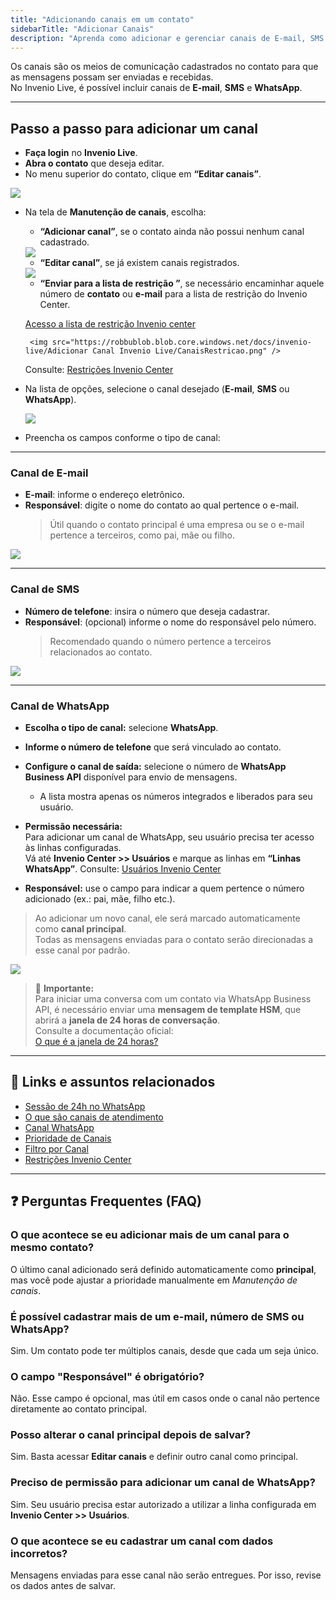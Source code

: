 ```yaml
---
title: "Adicionando canais em um contato"
sidebarTitle: "Adicionar Canais"
description: "Aprenda como adicionar e gerenciar canais de E-mail, SMS e WhatsApp em um contato no Invenio Live."
---
```



Os canais são os meios de comunicação cadastrados no contato para que as mensagens possam ser enviadas e recebidas.  
No Invenio Live, é possível incluir canais de **E-mail**, **SMS** e **WhatsApp**.

---

## Passo a passo para adicionar um canal

-  **Faça login** no **Invenio Live**.  
-  **Abra o contato** que deseja editar.  
-  No menu superior do contato, clique em **“Editar canais”**.

<img src="https://robbublob.blob.core.windows.net/docs/invenio-live/Adicionar Canal Invenio Live/EditarCanais1.png" />


-  Na tela de **Manutenção de canais**, escolha:
   - **“Adicionar canal”**, se o contato ainda não possui nenhum canal cadastrado.

   <img src="https://robbublob.blob.core.windows.net/docs/invenio-live/Adicionar Canal Invenio Live/CanaisAdicionarCanal.png" />  

   - **“Editar canal”**, se já existem canais registrados.

   <img src="https://robbublob.blob.core.windows.net/docs/invenio-live/Adicionar Canal Invenio Live/CanaisEditarCanal.png" />  

   - **“Enviar para a lista de restrição ”**, se necessário encaminhar aquele número de **contato** ou **e-mail** para a lista de restrição do Invenio Center.

   [Acesso a lista de restrição Invenio center](https://inveniocenter.robbu.global/painel/restricoes) 

        <img src="https://robbublob.blob.core.windows.net/docs/invenio-live/Adicionar Canal Invenio Live/CanaisRestricao.png" />  

   Consulte: [Restrições Invenio Center](https://docs.robbu.global/docs/center/restricoes)

-  Na lista de opções, selecione o canal desejado (**E-mail**, **SMS** ou **WhatsApp**).  

    <img src="https://robbublob.blob.core.windows.net/docs/invenio-live/Adicionar Canal Invenio Live/opcoesCanais.png" />

-  Preencha os campos conforme o tipo de canal:  

---

###  Canal de E-mail
- **E-mail**: informe o endereço eletrônico.  
- **Responsável**: digite o nome do contato ao qual pertence o e-mail.  
  > Útil quando o contato principal é uma empresa ou se o e-mail pertence a terceiros, como pai, mãe ou filho.  

<img src="https://robbublob.blob.core.windows.net/docs/invenio-live/Adicionar Canal Invenio Live/CanaismodeloEmail.png" />

---

###  Canal de SMS
- **Número de telefone**: insira o número que deseja cadastrar.  
- **Responsável**: (opcional) informe o nome do responsável pelo número.  
  > Recomendado quando o número pertence a terceiros relacionados ao contato.  

<img src="https://robbublob.blob.core.windows.net/docs/invenio-live/Adicionar Canal Invenio Live/modeloCanaisSMS.png" />

---

###  Canal de WhatsApp
-  **Escolha o tipo de canal:** selecione **WhatsApp**.  
-  **Informe o número de telefone** que será vinculado ao contato.  
-  **Configure o canal de saída:** selecione o número de **WhatsApp Business API** disponível para envio de mensagens.  
   - A lista mostra apenas os números integrados e liberados para seu usuário.  
-  **Permissão necessária:**  
   Para adicionar um canal de WhatsApp, seu usuário precisa ter acesso às linhas configuradas.  
   Vá até **Invenio Center >> Usuários** e marque as linhas em **“Linhas WhatsApp”**.
  Consulte: [Usuários Invenio Center](https://docs.robbu.global/docs/center/usuarios#linhas-whatsapp)

-  **Responsável:** use o campo para indicar a quem pertence o número adicionado (ex.: pai, mãe, filho etc.).  

>  Ao adicionar um novo canal, ele será marcado automaticamente como **canal principal**.  
> Todas as mensagens enviadas para o contato serão direcionadas a esse canal por padrão.  

<img src="https://robbublob.blob.core.windows.net/docs/invenio-live/Adicionar Canal Invenio Live/modeloCanaisWhatsapp.png" />

> 🔔 **Importante:**  
> Para iniciar uma conversa com um contato via WhatsApp Business API, é necessário enviar uma **mensagem de template HSM**, que abrirá a **janela de 24 horas de conversação**.  
> Consulte a documentação oficial:  
> [O que é a janela de 24 horas?](https://www.whatsapp.com/business/platform)  

---

## 📎 Links e assuntos relacionados

- [Sessão de 24h no WhatsApp](https://docs.robbu.global/docs/live/sessao-de-24horas-no-whatsapp)  
- [O que são canais de atendimento](https://docs.robbu.global/docs/center/canais-atendimento)  
- [Canal WhatsApp](https://docs.robbu.global/docs/center/canal-whatsapp)  
- [Prioridade de Canais](https://docs.robbu.global/docs/center/prioridade-de-canais)  
- [Filtro por Canal](https://docs.robbu.global/docs/live/filtro-por-canal)  
- [Restrições Invenio Center](https://docs.robbu.global/docs/center/restricoes)
---

## ❓ Perguntas Frequentes (FAQ)

<AccordionGroup>

### O que acontece se eu adicionar mais de um canal para o mesmo contato?
O último canal adicionado será definido automaticamente como **principal**, mas você pode ajustar a prioridade manualmente em *Manutenção de canais*.

### É possível cadastrar mais de um e-mail, número de SMS ou WhatsApp?
Sim. Um contato pode ter múltiplos canais, desde que cada um seja único.

### O campo "Responsável" é obrigatório?
Não. Esse campo é opcional, mas útil em casos onde o canal não pertence diretamente ao contato principal.

### Posso alterar o canal principal depois de salvar?
Sim. Basta acessar **Editar canais** e definir outro canal como principal.

### Preciso de permissão para adicionar um canal de WhatsApp?
Sim. Seu usuário precisa estar autorizado a utilizar a linha configurada em **Invenio Center >> Usuários**.

### O que acontece se eu cadastrar um canal com dados incorretos?
Mensagens enviadas para esse canal não serão entregues. Por isso, revise os dados antes de salvar.

</AccordionGroup>
